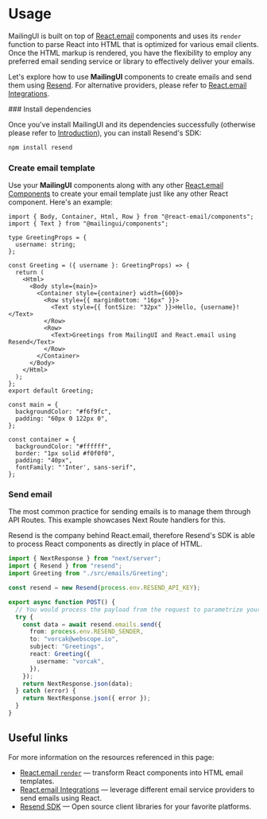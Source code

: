 
# Usage

MailingUI is built on top of [React.email](https://react.email) components and uses its `render` function to parse React into HTML that is optimized for various email clients. Once the HTML markup is rendered, you have the flexibility to employ any preferred email sending service or library to effectively deliver your emails.

Let's explore how to use **MailingUI** components to create emails and send them using [Resend](https://resend.com/). For alternative providers, please refer to [React.email Integrations](https://react.email/docs/integrations/overview).

<Steps>
### Install dependencies

Once you've install MailingUI and its dependencies successfully (otherwise please refer to [Introduction](/docs/guide/introduction)), you can install Resend's SDK:

```bash copy
npm install resend
```

### Create email template

Use your **MailingUI** components along with any other [React.email Components](https://react.email/docs/components/html) to create your email template just like any other React component. Here's an example:

```tsx copy
import { Body, Container, Html, Row } from "@react-email/components";
import { Text } from "@mailingui/components";

type GreetingProps = {
  username: string;
};

const Greeting = ({ username }: GreetingProps) => {
  return (
    <Html>
      <Body style={main}>
        <Container style={container} width={600}>
          <Row style={{ marginBottom: "16px" }}>
            <Text style={{ fontSize: "32px" }}>Hello, {username}!</Text>
          </Row>
          <Row>
            <Text>Greetings from MailingUI and React.email using Resend</Text>
          </Row>
        </Container>
      </Body>
    </Html>
  );
};
export default Greeting;

const main = {
  backgroundColor: "#f6f9fc",
  padding: "60px 0 122px 0",
};

const container = {
  backgroundColor: "#ffffff",
  border: "1px solid #f0f0f0",
  padding: "40px",
  fontFamily: "'Inter', sans-serif",
};
```

### Send email

The most common practice for sending emails is to manage them through API Routes. This example showcases Next Route handlers for this.

Resend is the company behind React.email, therefore Resend's SDK is able to process React components as directly in place of HTML.

```ts copy
import { NextResponse } from "next/server";
import { Resend } from "resend";
import Greeting from "./src/emails/Greeting";

const resend = new Resend(process.env.RESEND_API_KEY);

export async function POST() {
  // You would process the payload from the request to parametrize your email
  try {
    const data = await resend.emails.send({
      from: process.env.RESEND_SENDER,
      to: "vorcak@webscope.io",
      subject: "Greetings",
      react: Greeting({
        username: "vorcak",
      }),
    });
    return NextResponse.json(data);
  } catch (error) {
    return NextResponse.json({ error });
  }
}
```

</Steps>

## Useful links

For more information on the resources referenced in this page:

- [React.email `render`](https://react.email/docs/utilities/render) — transform React components into HTML email templates.
- [React.email Integrations](https://react.email/docs/integrations/overview) — leverage different email service providers to send emails using React.
- [Resend SDK](https://resend.com/docs/sdks) — Open source client libraries for your favorite platforms.
